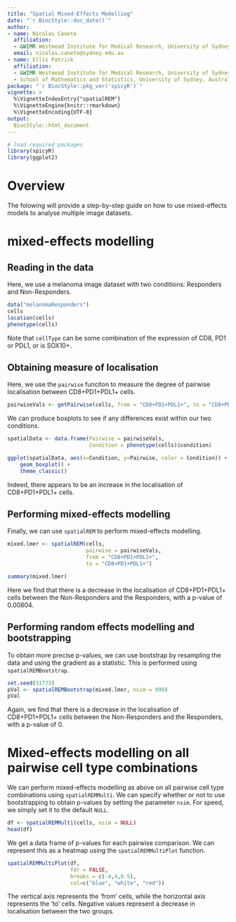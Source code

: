 ```yaml
---
title: "Spatial Mixed-Effects Modelling"
date: "`r BiocStyle::doc_date()`"
author:
- name: Nicolas Canete
  affiliation:  
  - &WIMR Westmead Institute for Medical Research, University of Sydney, Australia
  email: nicolas.canete@sydney.edu.au
- name: Ellis Patrick
  affiliation:
  - &WIMR Westmead Institute for Medical Research, University of Sydney, Australia
  - School of Mathematics and Statistics, University of Sydney, Australia
package: "`r BiocStyle::pkg_ver('spicyR')`"
vignette: >
  %\VignetteIndexEntry{"spatialREM"}
  %\VignetteEngine{knitr::rmarkdown}
  %\VignetteEncoding{UTF-8}
output: 
  BiocStyle::html_document
---
```



```r
# load required packages
library(spicyR)
library(ggplot2)
```
 

# Overview
The folowing will provide a step-by-step guide on how to use mixed-effects models to analyse multiple image datasets.

# mixed-effects modelling

## Reading in the data


Here, we use a melanoma image dataset with two conditions: Responders and Non-Responders.
```r
data("melanomaResponders")
cells
location(cells)
phenotype(cells)
```
Note that `cellType` can be some combination of the expression of CD8, PD1 or PDL1, or is SOX10+.

## Obtaining measure of localisation
Here, we use the `pairwise` funciton to measure the degree of pairwise localisation between CD8+PD1+PDL1+ cells.
```r
pairwiseVals <- getPairwise(cells, from = "CD8+PD1+PDL1+", to = "CD8+PD1+PDL1+")
```

We can produce boxplots to see if any differences exist within our two conditions.
```r
spatialData <- data.frame(Pairwise = pairwiseVals,
                          Condition = phenotype(cells)$condition)

ggplot(spatialData, aes(x=Condition, y=Pairwise, color = Condition)) +
    geom_boxplot() +
    theme_classic()
```
Indeed, there appears to be an increase in the localisation of CD8+PD1+PDL1+ cells.

## Performing mixed-effects modelling

Finally, we can use `spatialREM` to perform mixed-effects modelling.
```r
mixed.lmer <- spatialREM(cells,
                         pairwise = pairwiseVals, 
                         from = "CD8+PD1+PDL1+", 
                         to = "CD8+PD1+PDL1+")

summary(mixed.lmer)
```

Here we find that there is a decrease in the localisation of CD8+PD1+PDL1+ cells between the Non-Responders and the Responders, with a p-value of 0.00804.

## Performing random effects modelling and bootstrapping
To obtain more precise p-values, we can use bootstrap by resampling the data and using the gradient as a statistic. This is performed using `spatialREMBootstrap`.
```r
set.seed(51773)
pVal <- spatialREMBootstrap(mixed.lmer, nsim = 999)
pVal
```
Again, we find that there is a decrease in the localisation of CD8+PD1+PDL1+ cells between the Non-Responders and the Responders, with a p-value of 0.

# Mixed-effects modelling on all pairwise cell type combinations
We can perform mixed-effects modelling as above on all pairwise cell type combinations using `spatialREMMulti`. We can specify whether or not to use bootstrapping to obtain p-values by setting the parameter `nsim`. For speed, we simply set it to the default `NULL`.
```r
df <- spatialREMMulti(cells, nsim = NULL)
head(df)
```
We get a data frame of p-values for each pairwise comparison. We can represent this as a heatmap using the `spatialREMMultiPlot` function.
```r
spatialREMMultiPlot(df,
                    fdr = FALSE,
                    breaks = c(-4,4,0.5),
                    col=c("blue", "white", "red"))
```
The vertical axis represents the 'from' cells, while the horizontal axis represents the 'to' cells. Negative values represent a decrease in localisation between the two groups.

